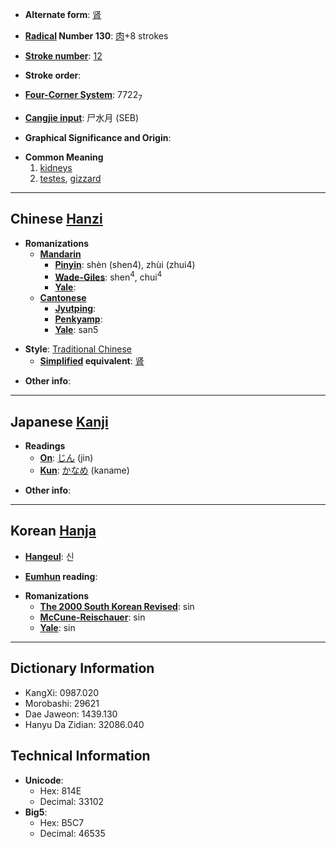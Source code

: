 * '''Alternate form''': [[肾]]

* '''[[Wiktionary:Chinese radical index| Radical]] Number 130''': [[Wiktionary:Chinese radical index 肉|肉]]+8 strokes

* '''[[Wiktionary:Chinese total strokes index|Stroke number]]''': [[Wiktionary:Chinese total strokes index 12|12]]

* '''Stroke order''': 

* '''[[Wiktionary:Chinese four corner index|Four-Corner System]]''': 7722<sub>7</sub>

* '''[[Wiktionary:Chinese Cangjie index|Cangjie input]]''': 尸水月 (SEB)

* '''Graphical Significance and Origin''': 

* '''Common Meaning'''
*#[[kidney]]s
*# [[teste]]s, [[gizzard]]

----

== Chinese [[Hanzi]] ==

* '''Romanizations'''
** '''[[Mandarin]]'''
*** '''[[Pinyin]]''': shèn (shen4), zhùi (zhui4)
*** '''[[Wade-Giles]]''': shen<sup>4</sup>, chui<sup>4</sup>
*** '''[[Yale]]''': 
** '''[[Cantonese]]'''
*** '''[[Jyutping]]''':
*** '''[[Penkyamp]]''': 
*** '''[[Yale]]''': san5

* '''Style''': [[Traditional Chinese]] 
** '''[[Simplified Chinese|Simplified]] equivalent''': [[肾]]

* '''Other info''': 

----

== Japanese [[Kanji]] ==

* '''Readings'''
** '''[[On]]''': [[じん]] (jin)
** '''[[Kun]]''': [[かなめ]] (kaname)

* '''Other info''':  

----

== Korean [[Hanja]] ==

* '''[[Hangeul]]''': 신

* '''[[Eumhun]] reading''': 

* '''Romanizations'''
** '''[[The 2000 South Korean Revised Romanization|The 2000 South Korean Revised]]''': sin
** '''[[McCune-Reischauer]]''': sin
** '''[[Yale]]''': sin

----

== Dictionary Information ==

* KangXi: 0987.020
* Morobashi: 29621
* Dae Jaweon: 1439.130
* Hanyu Da Zidian: 32086.040

== Technical Information ==

* '''Unicode''':
** Hex: 814E
** Decimal: 33102
* '''Big5''':
** Hex: B5C7
** Decimal: 46535